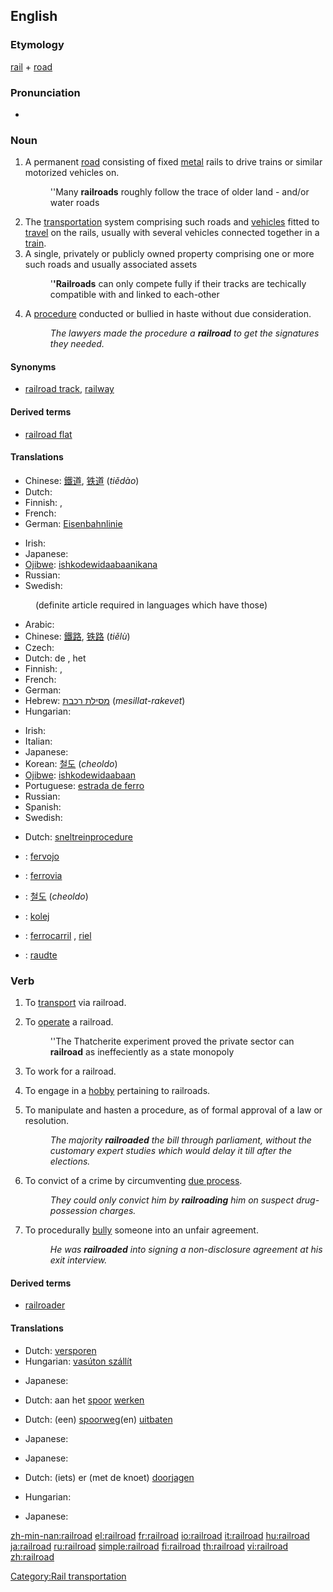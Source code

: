 {{wikipedia}}
==English==

===Etymology===
[[rail]] + [[road]]

===Pronunciation===
* {{audio|en-us-railroad.ogg|Audio (US)}}

===Noun===
{{en-noun}}

# A permanent [[road]] consisting of fixed [[metal]] rails to drive trains or similar motorized vehicles on.
#: ''Many '''railroads''' roughly follow the trace of older land - and/or water roads
# The [[transportation]] system comprising such roads and [[vehicle]]s fitted to [[travel]] on the rails, usually with several vehicles connected together in a [[train]].
# A single, privately or publicly owned property comprising one or more such roads and usually associated assets
#: '''''Railroads''' can only compete fully if their tracks are techically compatible with and linked to each-other
# {{figurative}} A [[procedure]] conducted or bullied in haste without due consideration.
#: ''The lawyers made the procedure a '''railroad''' to get the signatures they needed.''

====Synonyms====
* [[railroad track]], [[railway]]

====Derived terms====
* [[railroad flat]]

====Translations====
{{trans-top|permanent road consisting of fixed metal rails}}
* Chinese: [[鐵道]], [[铁道]] (''tiědào'')
* Dutch: {{t+|nl|spoorweg|m}}
* Finnish: {{t+|fi|rata}}, {{t+|fi|rautatie}}
* French: {{t+|fr|voie ferrée|f}}
* German: [[Eisenbahnlinie]] {{f}}
{{trans-mid}}
* Irish: {{t|ga|iarnród|m|xs=Irish}}
* Japanese: {{t|ja|線路|tr=''senr''o|sc=Jpan}}
* [[Ojibwe]]: [[ishkodewidaabaanikana]]
* Russian: {{t+|ru|железная дорога|f|tr=''želéznaja doróga''|sc=Cyrl}}
* Swedish: {{t+|sv|järnväg|c}}
{{trans-bottom}}

{{trans-top|transportation system}}
: (definite article required in languages which have those)
* Arabic: {{Arab|[[سكة الحديد]]}} {{IPAchar|(''síket al-ħadīd'')}} {{f}}
* Chinese: [[鐵路]], [[铁路]] (''tiělù'')
* Czech: {{t-|cs|železnice|f}}
* Dutch: de {{t+|nl|spoorwegen|n}}, het {{t+|nl|spoorwegsysteem|n}}
* Finnish: {{t+|fi|rautatie}}, {{t+|fi|rautatie|alt=rautatiet}}
* French: {{t+|fr|chemin de fer|m}}
* German: {{t+|de|Eisenbahn|f}}
* Hebrew: [[מסילת רכבת]] (''mesillat-rakevet'') {{f}}
* Hungarian: {{t+|hu|vasút}}
{{trans-mid}}
* Irish: {{t|ga|iarnród|m|xs=Irish}}
* Italian: {{t+|it|ferrovia|f}}
* Japanese: {{t+|ja|鉄道|tr=[[てつどう]], ''tetsudō''|sc=Jpan}}
* Korean: [[철도]] (''cheoldo'')
* [[Ojibwe]]: [[ishkodewidaabaan]]
* Portuguese: [[estrada de ferro]] {{f}}
* Russian: {{t+|ru|железная дорога|f|tr=''želéznaja doróga''|sc=Cyrl}}
* Spanish: {{t+|es|ferrocarril|m}}
* Swedish: {{t+|sv|järnväg|c}}
{{trans-bottom}}

{{trans-top|unduely hasted procedure}}
* Dutch: [[sneltreinprocedure]] {{m|f}}
{{trans-mid}}
{{trans-bottom}}

{{checktrans-top}}
* {{ttbc|Esperanto}}: [[fervojo]]
* {{ttbc|Italian}}: [[ferrovia]] {{f}}
* {{ttbc|Korean}}: [[철도]] (''cheoldo'')
{{checktrans-mid}}
* {{ttbc|Polish}}: [[kolej]] {{f}}
* {{ttbc|Spanish}}: [[ferrocarril]] {{m}}, [[riel]] {{m}}
* {{ttbc|Veps}}: [[raudte]]
{{checktrans-bottom}}

===Verb===
{{en-verb}}

# {{transitive}} To [[transport]] via railroad.
# {{intransitive}} To [[operate]] a railroad.
#: ''The Thatcherite experiment proved the private sector can '''railroad''' as ineffeciently as a state monopoly
# {{intransitive}} To work for a railroad.
# {{intransitive}} To engage in a [[hobby]] pertaining to railroads.
# {{transitive}} To manipulate and hasten a procedure, as of formal approval of a law or resolution.
#: ''The majority '''railroaded''' the bill through parliament, without the customary expert studies which would delay it till after the elections.''
# {{transitive}} To convict of a crime by circumventing [[due process]].
#: ''They could only convict him by '''railroading''' him on suspect drug-possession charges.''
# {{transitive}} To procedurally [[bully]] someone into an unfair agreement.
#: ''He was '''railroaded''' into signing a non-disclosure agreement at his exit interview.''

====Derived terms====
* [[railroader]]

====Translations====
{{trans-top|to transport via railroad}}
* Dutch: [[versporen]]
* Hungarian: [[vasúton szállít]]
{{trans-mid}}
* Japanese: {{t|ja|鉄道輸送する|tr=''tetsudō-yusō suru''|sc=Jpan}}
{{trans-bottom}}

{{trans-top|to work for a railroad}}
* Dutch: aan het [[spoor]] [[werken]]
{{trans-mid}}
{{trans-bottom}}

{{trans-top|to operate a railroad}}
* Dutch: (een) [[spoorweg]](en) [[uitbaten]]
{{trans-mid}}
* Japanese: {{qualifier|phrase}} {{t|ja|鉄道を経営する|tr=''tetsudō wo keiei suru''|sc=Jpan}}
{{trans-bottom}}

{{trans-top|to engage in a hobby pertaining to railroads}}
* Japanese: {{qualifier|phrase}} {{t|ja|鉄道模型をする|tr=''tetsudō-mokei wo suru''|sc=Jpan}}
{{trans-mid}}
{{trans-bottom}}

{{trans-top|to manipulate and hasten a procedure}}
* Dutch: (iets) er (met de knoet) [[doorjagen]]
{{trans-mid}}
{{trans-bottom}}

{{trans-top|to prepare a rapid summary process}}
* Hungarian: {{t|hu|keresztülhajt}}
{{trans-mid}}
* Japanese: {{qualifier|phrase}} {{t|ja|強引に通過させる|tr=''gōin ni tsūka saseru''|sc=Jpan}}
{{trans-bottom}}

{{checktrans-top}}
{{checktrans-bottom}}

[[Category:Rail transportation]]

[[zh-min-nan:railroad]]
[[el:railroad]]
[[fr:railroad]]
[[io:railroad]]
[[it:railroad]]
[[hu:railroad]]
[[ja:railroad]]
[[ru:railroad]]
[[simple:railroad]]
[[fi:railroad]]
[[th:railroad]]
[[vi:railroad]]
[[zh:railroad]]